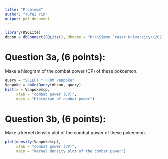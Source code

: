 ---
title: "Problem3"
author: "Yufei Yin"
output: pdf_document
---

```{r, echo=FALSE}
library(RSQLite)
dbcon = dbConnect(SQLite(), dbname = "D:\\Simon Fraser University\\2021 spring\\STAT 240\\Labs\\lab3\\lab03.sqlite")
```

# Question 3a, (6 points): 

Make a hisogram of the combat power (CP) of these pokoemon. 

```{r}
query = "SELECT * FROM Vanpoke"
Vanpoke = dbGetQuery(dbcon, query)
hist(x = Vanpoke$cp,
     xlab = "combat power (CP)",
     main = "Histogram of combat power")
```


# Question 3b, (6 points): 

Make a kernel density plot of the combat power of these pokeemon.

```{r}
plot(density(Vanpoke$cp),
     xlab = "combat power (CP)",
     main = "kernel density plot of the combat power")
```







